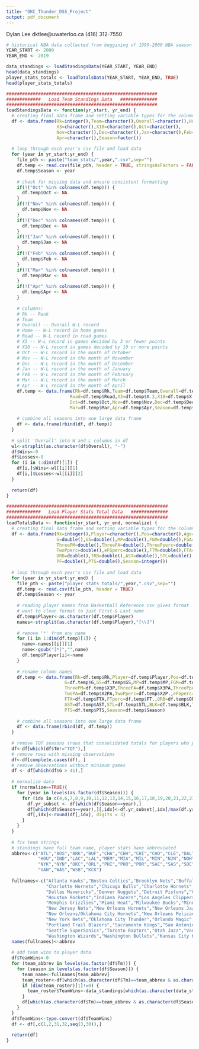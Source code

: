 ```yaml
---
title: "OKC_Thunder_DSS_Project"
output: pdf_document
---
```


Dylan Lee
dktlee@uwaterloo.ca
(416) 312-7550

```r
# historical NBA data collected from beggining of 1999-2000 NBA season up until 2018-2019 season
YEAR_START <- 2000
YEAR_END <- 2019

data_standings <- loadStandingsData(YEAR_START, YEAR_END)
head(data_standings)
player_stats_totals <- loadTotalsData(YEAR_START, YEAR_END, TRUE)
head(player_stats_totals)

#########################################################
#############   Load Team Standings Data   ##############
#########################################################
loadStandingsData <- function(yr_start, yr_end) {
  # creating final data frame and setting variable types for the columns
  df <- data.frame(Rk=integer(),Team=character(),Overall=character(),Home=character(),Road=character(),
                   X3=character(),X10=character(),Oct=character(),
                   Nov=character(),Dec=character(),Jan=character(),Feb=character(),Mar=character(),
                   Apr=character(),Season=factor())
  
  # loop through each year's csv file and load data
  for (year in yr_start:yr_end) {
    file_pth <- paste("team_stats/",year,".csv",sep="")
    df.temp <- read.csv(file_pth, header = TRUE, stringsAsFactors = FALSE)
    df.temp$Season <- year
    
    # check for missing data and ensure consistent formatting
    if(!("Oct" %in% colnames(df.temp))) {
      df.temp$Oct <- NA
    }
    if(!("Nov" %in% colnames(df.temp))) {
      df.temp$Nov <- NA
    }
    if(!("Dec" %in% colnames(df.temp))) {
      df.temp$Dec <- NA
    }
    if(!("Jan" %in% colnames(df.temp))) {
      df.temp$Jan <- NA
    }
    if(!("Feb" %in% colnames(df.temp))) {
      df.temp$Feb <- NA
    }
    if(!("Mar" %in% colnames(df.temp))) {
      df.temp$Mar <- NA
    }
    if(!("Apr" %in% colnames(df.temp))) {
      df.temp$Apr <- NA
    }
    
    # Columns:
    # Rk -- Rank
    # Team
    # Overall -- Overall W-L record
    # Home -- W-L record in home games
    # Road -- W-L record in road games
    # X3 -- W-L record in games decided by 3 or fewer points
    # X10 -- W-L record in games decided by 10 or more points
    # Oct -- W-L record in the month of October
    # Nov -- W-L record in the month of November
    # Dec -- W-L record in the month of December
    # Jan -- W-L record in the month of January
    # Feb -- W-L record in the month of February
    # Mar -- W-L record in the month of March
    # Apr -- W-L record in the month of April
    df.temp <- data.frame(Rk=df.temp$Rk,Team=df.temp$Team,Overall=df.temp$Overall,Home=df.temp$Home,
                        Road=df.temp$Road,X3=df.temp$X.3,X10=df.temp$X.10,
                        Oct=df.temp$Oct,Nov=df.temp$Nov,Dec=df.temp$Dec,Jan=df.temp$Jan,Feb=df.temp$Feb,
                        Mar=df.temp$Mar,Apr=df.temp$Apr,Season=df.temp$Season)
    
    # combine all seasons into one large data frame
    df <- data.frame(rbind(df, df.temp))
  }
  
  # split 'Overall' into W and L columns in df
  wl<-strsplit(as.character(df$Overall), "-")
  df$Wins<-0
  df$Losses<-0
  for (i in 1:dim(df)[1]) {
    df[i,]$Wins<-wl[[i]][1]
    df[i,]$Losses<-wl[[i]][2]
  }
  
  return(df)
}

#############################################################
#############   Load Player Stats Total Data   ##############
#############################################################
loadTotalsData <- function(yr_start, yr_end, normalize) {
  # creating final data frame and setting variable types for the columns
  df <- data.frame(Rk=integer(),Player=character(),Pos=character(),Age=double(),Tm=character(),
                   G=double(),GS=double(),MP=double(),FGM=double(),FGA=double(),FGperc=double(),
                   ThreePM=double(),ThreePA=double(),ThreePperc=double(),TwoPM=double(),TwoPA=double(),
                   TwoPperc=double(),eFGperc=double(),FTM=double(),FTA=double(),FTperc=double(),ORB=double(),
                   DRB=double(),TRB=double(),AST=double(),STL=double(),BLK=double(),TOV=double(),
                   PF=double(),PTS=double(),Season=integer())
  
  # loop through each year's csv file and load data
  for (year in yr_start:yr_end) {
    file_pth <- paste("player_stats_totals/",year,".csv",sep="")
    df.temp <- read.csv(file_pth, header = TRUE)
    df.temp$Season <- year
    
    # reading player names from Basketball Reference csv gives format 'Chris Paul\paulch01' 
    # want to clean format to just First & Last name
    df.temp$Player<-as.character(df.temp$Player)
    names<-strsplit(as.character(df.temp$Player),"[\\]")
    
    # remove '*' from any name
    for (i in 1:dim(df.temp)[1]) {
      name<-names[[i]][1]
      name<-gsub("[*]","",name)
      df.temp$Player[i]<-name
    }
    
    # rename column names
    df.temp <- data.frame(Rk=df.temp$Rk,Player=df.temp$Player,Pos=df.temp$Pos,Age=df.temp$Age,Tm=df.temp$Tm,
                      G=df.temp$G,GS=df.temp$GS,MP=df.temp$MP,FGM=df.temp$FG,FGA=df.temp$FGA,FGperc=df.temp$FG.,
                      ThreePM=df.temp$X3P,ThreePA=df.temp$X3PA,ThreePperc=df.temp$X3P.,TwoPM=df.temp$X2P,
                      TwoPA=df.temp$X2PA,TwoPperc=df.temp$X2P.,eFGperc=df.temp$eFG.,FTM=df.temp$FT,
                      FTA=df.temp$FTA,FTperc=df.temp$FT.,ORB=df.temp$ORB,DRB=df.temp$DRB,TRB=df.temp$TRB,
                      AST=df.temp$AST,STL=df.temp$STL,BLK=df.temp$BLK,TOV=df.temp$TOV,PF=df.temp$PF,
                      PTS=df.temp$PTS,Season=df.temp$Season)
    
    # combine all seasons into one large data frame
    df <- data.frame(rbind(df, df.temp))
  }
  
  # remove TOT seasons (rows that consolidated totals for players who played for multiple teams in 1 season)
  df<-df[which(df$Tm!="TOT"),]
  # remove rows with missing observations
  df<-df[complete.cases(df), ]
  # remove observations without minimum games
  df <- df[which(df$G > 41),]
  
  # normalize data
  if (normalize==TRUE){
    for (year in levels(as.factor(df$Season))) {
      for (idx in c(4,6,7,8,9,10,11,12,13,14,15,16,17,18,19,20,21,22,23,24,25,26,27,28,29,30)) {
        df.yr_subset <- df[which(df$Season==year),]
        df[which(df$Season==year),][,idx]<-df.yr_subset[,idx]/max(df.yr_subset[,idx])
        df[,idx]<-round(df[,idx], digits = 3)
      }
    }
  }
  
  # fix team strings
  # standings have full team name, player stats have abbreviated
  abbrev<-c("ATL","BOS","BRK","BUF","CHA","CHH","CHI","CHO","CLE","DAL","DEN","DET","GSW",
            "HOU","IND","LAC","LAL","MEM","MIA","MIL","MIN","NJN","NOH","NOJ","NOK","NOP",
            "NYK","NYN","OKC","ORL","PHI","PHO","POR","SAC","SAS","SDC","SEA","TOR","UTA",
            "VAN","WAS","WSB","KCK")
  
  fullnames<-c("Atlanta Hawks","Boston Celtics","Brooklyn Nets","Buffalo Braves","Charlotte Bobcats",
               "Charlotte Hornets","Chicago Bulls","Charlotte Hornets","Cleveland Cavaliers",
               "Dallas Mavericks","Denver Nuggets","Detroit Pistons","Golden State Warriors",
               "Houston Rockets","Indiana Pacers","Los Angeles Clippers","Los Angeles Lakers",
               "Memphis Grizzlies","Miami Heat","Milwaukee Bucks","Minnesota Timberwolves",
               "New Jersey Nets","New Orleans Hornets","New Orleans Jazz",
               "New Orleans/Oklahoma City Hornets","New Orleans Pelicans","New York Knicks",
               "New York Nets","Oklahoma City Thunder","Orlando Magic","Philadelphia 76ers","Phoenix Suns",
               "Portland Trail Blazers","Sacramento Kings","San Antonio Spurs","San Diego Clippers",
               "Seattle SuperSonics","Toronto Raptors","Utah Jazz","Vancouver Grizzlies",
               "Washington Wizards","Washington Bullets","Kansas City Kings")
  names(fullnames)<-abbrev
  
  # add team wins to player data 
  df$TeamWins<-0
  for (team_abbrev in levels(as.factor(df$Tm))) {
    for (season in levels(as.factor(df$Season))) {
      team_name<-fullnames[team_abbrev]
      team_roster<-df[which(as.character(df$Tm)==team_abbrev & as.character(df$Season)==season),]
      if (dim(team_roster)[1]!=0) {
        team_roster$TeamWins<-data_standings[which(as.character(data_standings$Team)==team_name & as.character(data_standings$Season)==season),]$Wins
      }
      df[which(as.character(df$Tm)==team_abbrev & as.character(df$Season)==season),]<-team_roster
    }
  }
  df$TeamWins<-type.convert(df$TeamWins)
  df <- df[,c(1,2,31,32,seq(3,30)),]
  
  return(df)
}

````



```r
````



```r
````



```r
````



```r
````



```r
````



```r
````



```r
````